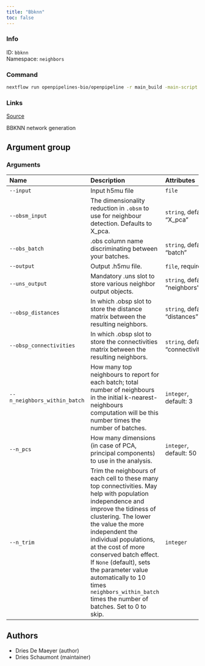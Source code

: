 ```yaml
---
title: "Bbknn"
toc: false
---
```


::: {.column-margin}

### Info

ID: `bbknn`  
Namespace: `neighbors`

### Command

```bash
nextflow run openpipelines-bio/openpipeline -r main_build -main-script target/nextflow/neighbors/bbknn/main.nf --help
```

### Links
[Source](https://github.com/openpipelines-bio/openpipeline/blob/main/src/neighbors/bbknn){.btn-action .btn-sm .btn-info .btn role="button"}

:::

BBKNN network generation


## Argument group

### Arguments

|Name                         |Description                                                                                                                                                                                                                                                                                                                                                                                                       |Attributes                          |
|:----------------------------|:-----------------------------------------------------------------------------------------------------------------------------------------------------------------------------------------------------------------------------------------------------------------------------------------------------------------------------------------------------------------------------------------------------------------|:-----------------------------------|
|`--input`                    |Input h5mu file                                                                                                                                                                                                                                                                                                                                                                                                   |`file`                              |
|`--obsm_input`               |The dimensionality reduction in `.obsm` to use for neighbour detection. Defaults to X_pca.                                                                                                                                                                                                                                                                                                                        |`string`, default: "X_pca"          |
|`--obs_batch`                |.obs column name discriminating between your batches.                                                                                                                                                                                                                                                                                                                                                             |`string`, default: "batch"          |
|`--output`                   |Output .h5mu file.                                                                                                                                                                                                                                                                                                                                                                                                |`file`, required                    |
|`--uns_output`               |Mandatory .uns slot to store various neighbor output objects.                                                                                                                                                                                                                                                                                                                                                     |`string`, default: "neighbors"      |
|`--obsp_distances`           |In which .obsp slot to store the distance matrix between the resulting neighbors.                                                                                                                                                                                                                                                                                                                                 |`string`, default: "distances"      |
|`--obsp_connectivities`      |In which .obsp slot to store the connectivities matrix between the resulting neighbors.                                                                                                                                                                                                                                                                                                                           |`string`, default: "connectivities" |
|`--n_neighbors_within_batch` |How many top neighbours to report for each batch; total number of neighbours in the initial k-nearest-neighbours computation will be this number times the number of batches.                                                                                                                                                                                                                                     |`integer`, default: 3               |
|`--n_pcs`                    |How many dimensions (in case of PCA, principal components) to use in the analysis.                                                                                                                                                                                                                                                                                                                                |`integer`, default: 50              |
|`--n_trim`                   |Trim the neighbours of each cell to these many top connectivities. May help with population independence and improve the tidiness of clustering. The lower the value the more independent the individual populations, at the cost of more conserved batch effect. If `None` (default), sets the parameter value automatically to 10 times `neighbors_within_batch` times the number of batches. Set to 0 to skip. |`integer`                           |

## Authors

  * Dries De Maeyer (author)
  * Dries Schaumont (maintainer)
